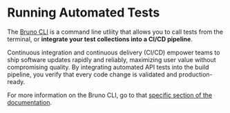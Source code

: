 
# Running Automated Tests

The [Bruno CLI](/bru-cli/overview) is a command line utliity that allows you to call tests from the terminal, or **integrate your test collections into a CI/CD pipeline**. 

Continuous integration and continuous delivery (CI/CD) empower teams to ship software updates rapidly and reliably, maximizing user value without compromising quality. By integrating automated API tests into the build pipeline, you verify that every code change is validated and production-ready.

For more information on the Bruno CLI, go to that [specific section of the documentation](/bru-cli/overview). 

